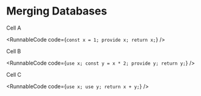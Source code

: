
# Merging Databases

Cell A

<RunnableCode
  code={`const x = 1;
provide x;
return x;`}
/>

Cell B

<RunnableCode
  code={`use x;
const y = x * 2;
provide y;
return y;`}
/>

Cell C

<RunnableCode
  code={`use x;
use y;
return x + y;`}
/>
